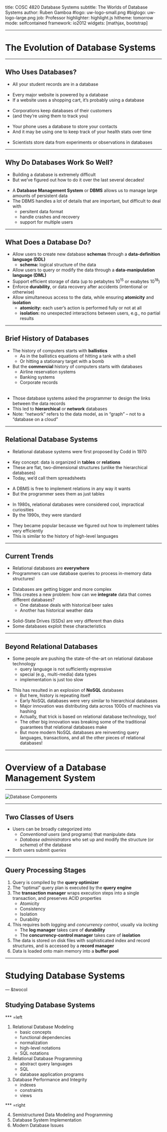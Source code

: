 title:        COSC 4820 Database Systems
subtitle:     The Worlds of Database Systems
author:       Ruben Gamboa
#logo:         uw-logo-small.png
#biglogo:      uw-logo-large.png
job:          Professor
highlighter:  highlight.js
hitheme:      tomorrow
mode:         selfcontained
framework:    io2012
widgets:      [mathjax, bootstrap]

---

<style>
.title-slide {
     background-color: #EDE0CF; /* CBE7A5; #EDE0CF; ; #CA9F9D*/
     background-image: url(assets/img/uw-logo-large.png);
     background-repeat: no-repeat;
     background-position: center top;
   }
</style>

# The Evolution of Database Systems

---

## Who Uses Databases?

* All your student records are in a database
  <br><br>
* Every major website is powered by a database
* If a website uses a shopping cart, it's probably using a database
  <br><br>
* Corporations keep databases of their customers
* (and they're using them to track you)
  <br><br>
* Your phone uses a database to store your contacts
* And it may be using one to keep track of your health stats over time
  <br><br>
* Scientists store data from experiments or observations in databases

---

## Why Do Databases Work So Well?

* Building a database is extremely difficult
* But we've figured out how to do it over the last several decades!
  <br><br>
* A **Database Management System** or **DBMS** allows us to manage
  large amounts of persistent data
* The DBMS handles a lot of details that are important, but difficult to deal with
  * persitent data format
  * handle crashes and recovery
  * support for multiple users

---

## What Does a Database Do?

* Allow users to create new database **schemas** through a **data-definition language (DDL)**
  * **schema:** logical structure of the data
* Allow users to query or modify the data through a **data-manipulation language (DML)**
* Support efficient storage of data (up to petabytes $10^{15}$ or exabytes $10^{18}$)
* Enforce **durability**, or data recovery after accidents (intentional or otherwise)
* Allow simultaneous access to the data, while ensuring **atomicity** and **isolation**
  * **atomicity:** each user's action is performed fully or not at all
  * **isolation:** no unexpected interactions between users, e.g., no partial results

---

## Brief History of Databases

* The history of computers starts with **ballistics**
  * As in the ballistics equations of hitting a tank with a shell
  * Or hitting a stationary target with a bomb
* But the **commercial** history of computers starts with databases
  * Airline reservation systems
  * Banking systems
  * Corporate records
  <br><br>  
* Those database systems asked the programmer to design the links between the data records
* This led to **hierarchical** or **network** databases
* Note: "network" refers to the data model, as in "graph" -- not to a "database on a cloud"

---

## Relational Database Systems

* Relational database systems were first proposed by Codd in 1970
  <br><br>
* Key concept: data is organized in **tables** or **relations**
* These are flat, two-dimensional structures (unlike the hierarchical databases)
* Today, we'd call them spreadsheets
  <br><br>
* A DBMS is free to implement relations in any way it wants
* But the programmer sees them as just tables
  <br><br>
* In 1980s, relational databases were considered cool, impractical curiosities
* By the 1990s, they were standard
  <br><br>
* They became popular because we figured out how to implement tables very
  efficiently
* This is similar to the history of high-level languages

---

## Current Trends

* Relational databases are **everywhere**
* Programmers can use database queries to process in-memory data structures!
  <br><br>
* Databases are getting bigger and more complex
* This creates a new problem: how can we **integrate** data that comes different databases?
  * One database deals with historical beer sales
  * Another has historical weather data
  <br><br>
* Solid-State Drives (SSDs) are very different than disks
* Some databases exploit these characteristics

---

## Beyond Relational Databases

* Some people are pushing the state-of-the-art on relational database technology
  * query language is not sufficiently expressive
  * special (e.g., multi-media) data types
  * implementation is just too slow
  <br><br>
* This has resulted in an explosion of **NoSQL** databases
  * But here, history is repeating itself
  * Early NoSQL databases were very similar to hierarchical databases
  * Major innovation was distributing data across 1000s of machines via hashing
  * Actually, that trick is based on relational database technology, too!
  * The other big innovation was breaking some of the traditional guarantees that
    relational databases make
  * But more modern NoSQL databases are reinventing query languages, transactions, 
    and all the other pieces of relational databases!

---

# Overview of a Database Management System

---

<p class="centered">
    <img src="assets/img/database-components.png" alt="Database Components" title="Database Components" class="img-responsive">
</p>

---

## Two Classes of Users

* Users can be broadly categorized into
  * *Conventional users* (and programs) that manipulate data
  * *Database administrators* who set up and modify the structure (or *schema*) of the database
* Both users submit *queries*

---

## Query Processing Stages

1. Query is compiled by the **query optimizer**
2. The "optimal" query plan is executed by the **query engine**
3. The **transaction manager** wraps execution steps into a single transaction, and preserves ACID properties
   * Atomicity
   * Consistency
   * Isolation
   * Durability
4. This requires both *logging* and *concurrency control*, usually via *locking*
   * The **log manager** takes care of **durability**
   * The **concurrency-control manager** takes care of **isolation**
5. The data is stored on disk files with sophisticated index and record structures, and is accessed by a **record manager**
6. Data is loaded onto main memory into a **buffer pool**

---

# Studying Database Systems

--- &twocol

## Studying Database Systems

*** =left

1. Relational Database Modeling
   * basic concepts
   * functional dependencies
   * normalization
   * high-level notations
   * SQL notations
2. Relational Database Programming
   * abstract query languages
   * SQL
   * database application programs
3. Database Performance and Integrity
   * indexes
   * constraints
   * views

*** =right

<ol start="4">
    <li> Semistructured Data Modeling and Programming </li>
    <li> Database System Implementation </li>
    <li> Modern Database Issues </li>
</ol>
